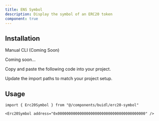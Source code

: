 ```yaml
---
title: ENS Symbol
description: Display the symbol of an ERC20 token
component: true
---
```


<ComponentPreview
  name="erc20-symbol-demo"
  className="[&_.preview>[data-orientation=vertical]]:sm:max-w-[70%]"
/>

## Installation

<Tabs defaultValue="manual">

<TabsList>
  <TabsTrigger value="manual">Manual</TabsTrigger>
  <TabsTrigger disabled={true} value="cli">
    CLI (Coming Soon)
  </TabsTrigger>
</TabsList>

<TabsContent value="cli">

<Steps>

<Step>Coming soon...</Step>

</Steps>

</TabsContent>

<TabsContent value="manual">

<Steps>

<Step>Copy and paste the following code into your project.</Step>

<ComponentSource name="erc20-symbol" />

<Step>Update the import paths to match your project setup.</Step>

</Steps>

</TabsContent>

</Tabs>

## Usage

```tsx
import { Erc20Symbol } from "@/components/buidl/erc20-symbol"
```

```tsx
<Erc20Symbol address="0x0000000000000000000000000000000000000000" />
```

